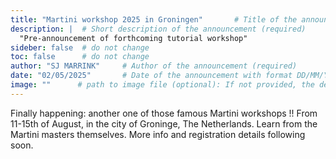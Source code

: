 ```yaml
---
title: "Martini workshop 2025 in Groningen"       # Title of the announcement (required)
description: |  # Short description of the announcement (required)
  "Pre-announcement of forthcoming tutorial workshop"            
sideber: false  # do not change
toc: false      # do not change
author: "SJ MARRINK"     # Author of the announcement (required)
date: "02/05/2025"       # Date of the announcement with format DD/MM/YYYY (required)
image: ""      # path to image file (optional): If not provided, the default image for announcements will be used
---
```


<!-- 
The text below is just an example. Please replace it with the actual description of the announcement. You can use markdown syntax to format the text.
-->

Finally happening: another one of those famous Martini workshops !! From 11-15th of August, in the city of Groninge, The Netherlands. Learn from the Martini masters themselves. More info and registration details following soon.
